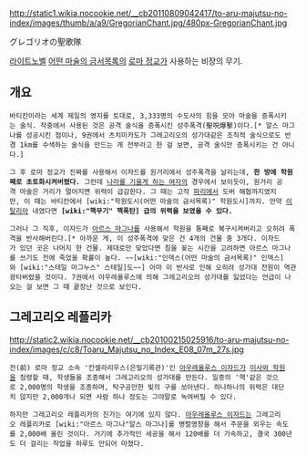 http://static1.wikia.nocookie.net/__cb20110809042417/to-aru-majutsu-no-index/images/thumb/a/a9/GregorianChant.jpg/480px-GregorianChant.jpg

グレゴリオの聖歌隊

[[라이트노벨]] [[어떤 마술의 금서목록]]의 [[로마 정교]]가 사용하는 비장의 무기.

== 개요 ==

 바티칸이라는 세계 제일의 영지를 토대로, 3,333명의 수도사의 힘을 모아 마술을 증폭시키는 술식. 작중에서 사용된 것은 공격 술식을 증폭시킨 성주폭격(聖呪爆擊)이다.[* 알스 마그나를 성공시킨 점이나, 9권에서 츠치미카도가 그레고리오의 성가대같은 조직적 술식으로도 반경 1km를 수색하는 술식을 만드는 게 전부라고 한 걸 보면, 공격 술식만 증폭시키는 건 아니다.]

 그 후 로마 정교가 진짜를 사용해서 이자드를 원거리에서 성주폭격을 날리는데, '''한 방에 학원째로 초토화시켜버렸다.''' 그런데 [[나라를 기울게 하는 여자]]의 경우에서 보이듯이, 원거리 공격 마술은 거리가 멀어지면 위력이 급감한다. 그 때는 고작 [[파리]]에서 도버 해협까지였지만, 이 때는 바티칸에서 [wiki:"학원도시(어떤 마술의 금서목록)" 학원도시]까지. 만약 [[이탈리아]] 내였다면 '''[wiki:"핵무기" 핵폭탄] 급의 위력을 보였을 수 있다.'''

 그러나 그 직후, 이자드가 [[아르스 마그나]]를 사용해서 학원을 통째로 복구시켜버리고 오히려 폭격을 반사해버린다.[* 아까운 게, 이 성주폭격에 맞은 건 4개의 건물 중 3개다. 이자드가 있던 곳은 나머지 한 건물. 제대로만 맞았다면 침을 꽂는 시간을 고려하면 아르스 마그나를 쓰기도 전에 죽었을 확률이 높다. ~~[wiki:"인덱스(어떤 마술의 금서목록)" 인덱스]와 [wiki:"스테일 마그누스" 스테일]도~~] 아마 이 반사로 인해 오히려 성가대 전원이 역관광타버렸을 것이다. 7권에서 아우레올루스에 의해 그레고리오의 성가대를 잃었다는 언급이 나오는 걸 보면 그 때 끝장난 것으로 보인다.

== 그레고리오 레플리카 ==
http://static2.wikia.nocookie.net/__cb20100215025916/to-aru-majutsu-no-index/images/c/c8/Toaru_Majutsu_no_Index_E08_07m_27s.jpg

 전(前) 로마 정교 소속 '칸셀라리우스(은밀기록관)'인 [[아우레올루스 이자드]]가 [[미사와 학원]]을 점령할 때, 학생들을 조종해서 그레고리오의 성가대를 만든다. 일종의 '핵'같은 것으로 2,000명의 학생을 조종하며, 탁구공만한 빛의 구를 쏘아낸다. 하나하나의 위력은 대단치 않지만 2,000개나 되면 사람 하나 정도는 그야말로 녹여버릴 수 있다.

 하지만 그레고리오 레플리카의 진가는 여기에 있지 않다. [[아우레올루스 이자드]]는 그레고리오 레플리카로 [wiki:"아르스 마그나"알스 마그나]를 병렬영창을 해서 주문을 외우는 속도를 2,000배 올린 것이다. 거기에 추가적인 세공을 해서 120배를 더 가속하고, 결국 300년도 더 걸리는 작업을 하루도 안되어 마쳤다.
